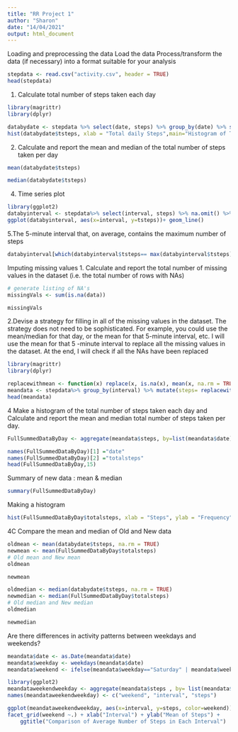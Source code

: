 ```yaml
---
title: "RR Project 1"
author: "Sharon"
date: "14/04/2021"
output: html_document
---
```


Loading and preprocessing the data
Load the data Process/transform the data (if necessary) into a format suitable for your analysis
```r

stepdata <- read.csv("activity.csv", header = TRUE)
head(stepdata)
```
1. Calculate total number of steps taken each day
```r
library(magrittr)
library(dplyr)
```
```r
databydate <- stepdata %>% select(date, steps) %>% group_by(date) %>% summarize(tsteps= sum(steps)) %>%na.omit()
hist(databydate$tsteps, xlab = "Total daily Steps",main="Histogram of Total Steps by day", breaks = 20)
```

2. Calculate and report the mean and median of the total number of steps taken per day
```r
mean(databydate$tsteps)
```
```r
median(databydate$tsteps)
```
4. Time series plot
```r
library(ggplot2)
databyinterval <- stepdata%>% select(interval, steps) %>% na.omit() %>% group_by(interval) %>% summarize(tsteps= mean(steps)) 
ggplot(databyinterval, aes(x=interval, y=tsteps))+ geom_line()
```
5.The 5-minute interval that, on average, contains the maximum number of steps
```r
databyinterval[which(databyinterval$tsteps== max(databyinterval$tsteps)),]
```
Imputing missing values
1. Calculate and report the total number of missing values in the dataset (i.e. the total number of rows with NAs)
```r
# generate listing of NA's
missingVals <- sum(is.na(data))
```
```r
missingVals
```
2.Devise a strategy for filling in all of the missing values in the dataset. The strategy does not need to be sophisticated. For example, you could use the mean/median for that day, or the mean for that 5-minute interval, etc.
I will use the mean for that 5 -minute interval to replace all the missing values in the dataset. At the end, I will check if all the NAs have been replaced
```r
library(magrittr)
library(dplyr)

replacewithmean <- function(x) replace(x, is.na(x), mean(x, na.rm = TRUE))
meandata <- stepdata%>% group_by(interval) %>% mutate(steps= replacewithmean(steps))
head(meandata)
```
4 Make a histogram of the total number of steps taken each day and Calculate and report the mean and median total number of steps taken per day.
```r
FullSummedDataByDay <- aggregate(meandata$steps, by=list(meandata$date), sum)

names(FullSummedDataByDay)[1] ="date"
names(FullSummedDataByDay)[2] ="totalsteps"
head(FullSummedDataByDay,15)
```
Summary of new data : mean & median
```r
summary(FullSummedDataByDay)
```
Making a histogram
```r
hist(FullSummedDataByDay$totalsteps, xlab = "Steps", ylab = "Frequency", main = "Total Daily Steps", breaks = 20)
```
4C Compare the mean and median of Old and New data
```r
oldmean <- mean(databydate$tsteps, na.rm = TRUE)
newmean <- mean(FullSummedDataByDay$totalsteps)
# Old mean and New mean
oldmean
```
```r
newmean
```

```r
oldmedian <- median(databydate$tsteps, na.rm = TRUE)
newmedian <- median(FullSummedDataByDay$totalsteps)
# Old median and New median
oldmedian
```
```r
newmedian
```
Are there differences in activity patterns between weekdays and weekends?
```r
meandata$date <- as.Date(meandata$date)
meandata$weekday <- weekdays(meandata$date)
meandata$weekend <- ifelse(meandata$weekday=="Saturday" | meandata$weekday=="Sunday", "Weekend", "Weekday" )
```
```r
library(ggplot2)
meandataweekendweekday <- aggregate(meandata$steps , by= list(meandata$weekend, meandata$interval), na.omit(mean))
names(meandataweekendweekday) <- c("weekend", "interval", "steps")

ggplot(meandataweekendweekday, aes(x=interval, y=steps, color=weekend)) + geom_line()+
facet_grid(weekend ~.) + xlab("Interval") + ylab("Mean of Steps") +
    ggtitle("Comparison of Average Number of Steps in Each Interval")
```